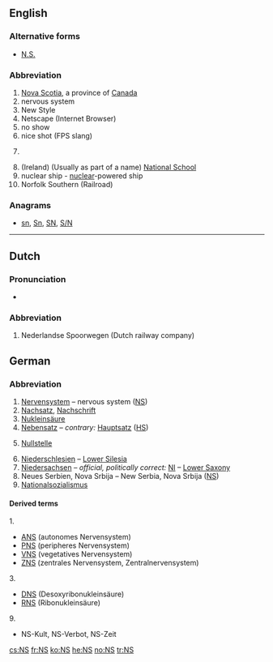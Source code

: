 {{also|Appendix:Variations of "ns"}}
==English==

===Alternative forms===
* [[N.S.]] {{qualifier|Nova Scotia, New Style}}

===Abbreviation===
{{head|en|abbreviation}}

# [[Nova Scotia]], a province of [[Canada]]
# nervous system
# New Style
# Netscape (Internet Browser)
# no show
# nice shot (FPS slang)
# {{context|slang|lang=en}} {{abbreviation of|NATO state|lang=en}}
# (Ireland) (Usually as part of a name) [[w:National school|National School]]
# nuclear ship - [[nuclear]]-powered ship
# Norfolk Southern (Railroad)

===Anagrams===
* [[sn#English|sn]], [[Sn#English|Sn]], [[SN#English|SN]], [[S/N#English|S/N]]

----

==Dutch==

===Pronunciation===
* {{audio|Nl-NS.ogg|audio|lang=nl}}

===Abbreviation===
{{head|nl|abbreviation}}

# {{context|rail transport|lang=nl}} Nederlandse Spoorwegen (Dutch railway company)

==German==

===Abbreviation===
{{head|de|abbreviation}}

# [[Nervensystem]] – nervous system ([[NS#English|NS]])
# [[Nachsatz]], [[Nachschrift]]
# [[Nukleinsäure]]
# [[Nebensatz]] – ''contrary:'' [[Hauptsatz]] ([[HS]])
# {{context|mathematics|lang=de}} [[Nullstelle]]
# [[Niederschlesien]] – [[Lower Silesia]]
# [[Niedersachsen]] – ''official, politically correct:'' [[NI]] – [[Lower Saxony]]
# Neues Serbien, Nova Srbija – New Serbia, Nova Srbija ([[NS#English|NS]])
# [[Nationalsozialismus]]

====Derived terms====
1.
* [[ANS]] (autonomes Nervensystem)
* [[PNS]] (peripheres Nervensystem)
* [[VNS]] (vegetatives Nervensystem)
* [[ZNS]] (zentrales Nervensystem, Zentralnervensystem)
3.
* [[DNS]] (Desoxyribonukleinsäure)
* [[RNS]] (Ribonukleinsäure)
9.
* NS-Kult, NS-Verbot, NS-Zeit<!-- less common: NS-Paranoia, NS-Schuldkult -->

[[cs:NS]]
[[fr:NS]]
[[ko:NS]]
[[he:NS]]
[[no:NS]]
[[tr:NS]]
